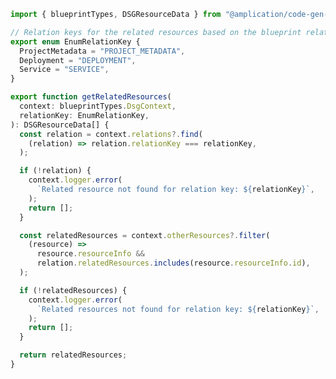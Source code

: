 ```typescript Retrieving related resources
import { blueprintTypes, DSGResourceData } from "@amplication/code-gen-types";

// Relation keys for the related resources based on the blueprint relation configuration
export enum EnumRelationKey {
  ProjectMetadata = "PROJECT_METADATA",
  Deployment = "DEPLOYMENT",
  Service = "SERVICE",
}

export function getRelatedResources(
  context: blueprintTypes.DsgContext,
  relationKey: EnumRelationKey,
): DSGResourceData[] {
  const relation = context.relations?.find(
    (relation) => relation.relationKey === relationKey,
  );

  if (!relation) {
    context.logger.error(
      `Related resource not found for relation key: ${relationKey}`,
    );
    return [];
  }

  const relatedResources = context.otherResources?.filter(
    (resource) =>
      resource.resourceInfo &&
      relation.relatedResources.includes(resource.resourceInfo.id),
  );

  if (!relatedResources) {
    context.logger.error(
      `Related resources not found for relation key: ${relationKey}`,
    );
    return [];
  }

  return relatedResources;
}
```
